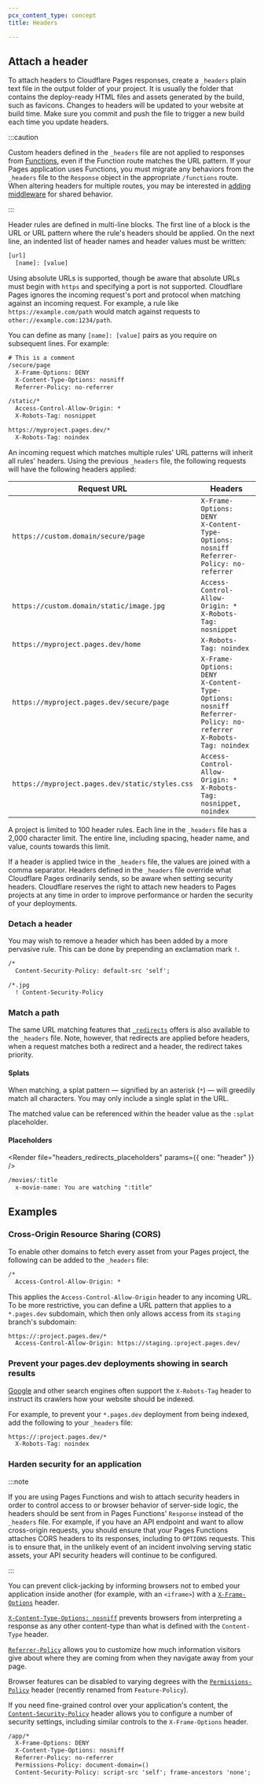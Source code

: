 ```yaml
---
pcx_content_type: concept
title: Headers

---
```



## Attach a header

To attach headers to Cloudflare Pages responses, create a `_headers` plain text file in the output folder of your project. It is usually the folder that contains the deploy-ready HTML files and assets generated by the build, such as favicons. Changes to headers will be updated to your website at build time. Make sure you commit and push the file to trigger a new build each time you update headers.

:::caution


Custom headers defined in the `_headers` file are not applied to responses from [Functions](/pages/functions/), even if the Function route matches the URL pattern. If your Pages application uses Functions, you must migrate any behaviors from the `_headers` file to the `Response` object in the appropriate `/functions` route. When altering headers for multiple routes, you may be interested in [adding middleware](/pages/functions/middleware/) for shared behavior.


:::

Header rules are defined in multi-line blocks. The first line of a block is the URL or URL pattern where the rule's headers should be applied. On the next line, an indented list of header names and header values must be written:

```txt
[url]
  [name]: [value]
```

Using absolute URLs is supported, though be aware that absolute URLs must begin with `https` and specifying a port is not supported. Cloudflare Pages ignores the incoming request's port and protocol when matching against an incoming request. For example, a rule like `https://example.com/path` would match against requests to `other://example.com:1234/path`.

You can define as many `[name]: [value]` pairs as you require on subsequent lines. For example:

```txt
# This is a comment
/secure/page
  X-Frame-Options: DENY
  X-Content-Type-Options: nosniff
  Referrer-Policy: no-referrer

/static/*
  Access-Control-Allow-Origin: *
  X-Robots-Tag: nosnippet

https://myproject.pages.dev/*
  X-Robots-Tag: noindex
```

An incoming request which matches multiple rules' URL patterns will inherit all rules' headers. Using the previous `_headers` file, the following requests will have the following headers applied:

| Request URL                                     | Headers                                                                                                                               |
| ----------------------------------------------- | ------------------------------------------------------------------------------------------------------------------------------------- |
| `https://custom.domain/secure/page`             | `X-Frame-Options: DENY` <br /> `X-Content-Type-Options: nosniff ` <br /> `Referrer-Policy: no-referrer`                               |
| `https://custom.domain/static/image.jpg`        | `Access-Control-Allow-Origin: *` <br /> `X-Robots-Tag: nosnippet`                                                                     |
| `https://myproject.pages.dev/home`              | `X-Robots-Tag: noindex`                                                                                                               |
| `https://myproject.pages.dev/secure/page`       | `X-Frame-Options: DENY` <br /> `X-Content-Type-Options: nosniff` <br /> `Referrer-Policy: no-referrer` <br /> `X-Robots-Tag: noindex` |
| `https://myproject.pages.dev/static/styles.css` | `Access-Control-Allow-Origin: *` <br /> `X-Robots-Tag: nosnippet, noindex`                                                            |

A project is limited to 100 header rules. Each line in the `_headers` file has a 2,000 character limit. The entire line, including spacing, header name, and value, counts towards this limit.

If a header is applied twice in the `_headers` file, the values are joined with a comma separator. Headers defined in the `_headers` file override what Cloudflare Pages ordinarily sends, so be aware when setting security headers. Cloudflare reserves the right to attach new headers to Pages projects at any time in order to improve performance or harden the security of your deployments.

### Detach a header

You may wish to remove a header which has been added by a more pervasive rule. This can be done by prepending an exclamation mark `!`.

```txt
/*
  Content-Security-Policy: default-src 'self';

/*.jpg
  ! Content-Security-Policy
```

### Match a path

The same URL matching features that [`_redirects`](/pages/configuration/redirects/) offers is also available to the `_headers` file. Note, however, that redirects are applied before headers, when a request matches both a redirect and a header, the redirect takes priority.

#### Splats

When matching, a splat pattern — signified by an asterisk (`*`) — will greedily match all characters. You may only include a single splat in the URL.

The matched value can be referenced within the header value as the `:splat` placeholder.

#### Placeholders

<Render file="headers_redirects_placeholders" params={{ one: "header" }} />

```txt
/movies/:title
  x-movie-name: You are watching ":title"
```

## Examples

### Cross-Origin Resource Sharing (CORS)

To enable other domains to fetch every asset from your Pages project, the following can be added to the `_headers` file:

```txt
/*
  Access-Control-Allow-Origin: *
```

This applies the `Access-Control-Allow-Origin` header to any incoming URL. To be more restrictive, you can define a URL pattern that applies to a `*.pages.dev` subdomain, which then only allows access from its `staging` branch's subdomain:

```txt
https://:project.pages.dev/*
  Access-Control-Allow-Origin: https://staging.:project.pages.dev/
```

### Prevent your pages.dev deployments showing in search results

[Google](https://developers.google.com/search/docs/advanced/robots/robots_meta_tag#directives) and other search engines often support the `X-Robots-Tag` header to instruct its crawlers how your website should be indexed.

For example, to prevent your `*.pages.dev` deployment from being indexed, add the following to your `_headers` file:

```txt
https://:project.pages.dev/*
  X-Robots-Tag: noindex
```

### Harden security for an application

:::note


If you are using Pages Functions and wish to attach security headers in order to control access to or browser behavior of server-side logic, the headers should be sent from in Pages Functions' `Response` instead of the `_headers` file. For example, if you have an API endpoint and want to allow cross-origin requests, you should ensure that your Pages Functions attaches CORS headers to its responses, including to `OPTIONS` requests. This is to ensure that, in the unlikely event of an incident involving serving static assets, your API security headers will continue to be configured.


:::

You can prevent click-jacking by informing browsers not to embed your application inside another (for example, with an `<iframe>`) with a [`X-Frame-Options`](https://developer.mozilla.org/en-US/docs/Web/HTTP/Headers/X-Frame-Options) header.

[`X-Content-Type-Options: nosniff`](https://developer.mozilla.org/en-US/docs/Web/HTTP/Headers/X-Content-Type-Options) prevents browsers from interpreting a response as any other content-type than what is defined with the `Content-Type` header.

[`Referrer-Policy`](https://developer.mozilla.org/en-US/docs/Web/HTTP/Headers/Referrer-Policy) allows you to customize how much information visitors give about where they are coming from when they navigate away from your page.

Browser features can be disabled to varying degrees with the [`Permissions-Policy`](https://developer.mozilla.org/en-US/docs/Web/HTTP/Headers/Feature-Policy) header (recently renamed from `Feature-Policy`).

If you need fine-grained control over your application's content, the [`Content-Security-Policy`](https://developer.mozilla.org/en-US/docs/Web/HTTP/Headers/Content-Security-Policy) header allows you to configure a number of security settings, including similar controls to the `X-Frame-Options` header.

```txt
/app/*
  X-Frame-Options: DENY
  X-Content-Type-Options: nosniff
  Referrer-Policy: no-referrer
  Permissions-Policy: document-domain=()
  Content-Security-Policy: script-src 'self'; frame-ancestors 'none';
```
